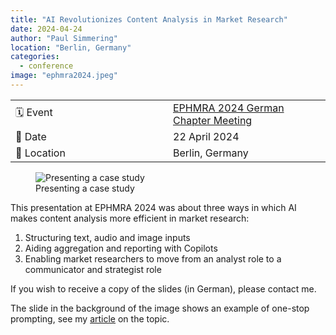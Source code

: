 ```yaml
---
title: "AI Revolutionizes Content Analysis in Market Research"
date: 2024-04-24
author: "Paul Simmering"
location: "Berlin, Germany"
categories:
  - conference
image: "ephmra2024.jpeg"
---
```


| | |
| --- | --- |
| 🗓️ Event | [EPHMRA 2024 German Chapter Meeting](https://www.ephmra.org/events/43)|
| 📅 Date | 22 April 2024 |
| 📍 Location | Berlin, Germany |

![Presenting a case study](ephmra2024.jpeg)

This presentation at EPHMRA 2024 was about three ways in which AI makes content analysis more efficient in market research:

1. Structuring text, audio and image inputs
2. Aiding aggregation and reporting with Copilots
3. Enabling market researchers to move from an analyst role to a communicator and strategist role

If you wish to receive a copy of the slides (in German), please contact me.

The slide in the background of the image shows an example of one-stop prompting, see my [article](/blog/one-stop-nlp/) on the topic.
